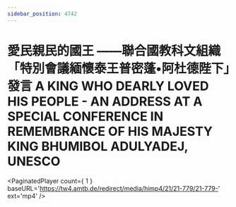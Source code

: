 ```yaml
---
sidebar_position: 4742
---
```



# 愛民親民的國王 ——聯合國教科文組織「特別會議緬懷泰王普密蓬•阿杜德陛下」發言 A KING WHO DEARLY LOVED HIS PEOPLE - AN ADDRESS AT A SPECIAL CONFERENCE IN REMEMBRANCE OF HIS MAJESTY KING BHUMIBOL ADULYADEJ, UNESCO

<PaginatedPlayer count={ 1 } baseURL='https://tw4.amtb.de/redirect/media/himp4/21/21-779/21-779-' ext='mp4' />
